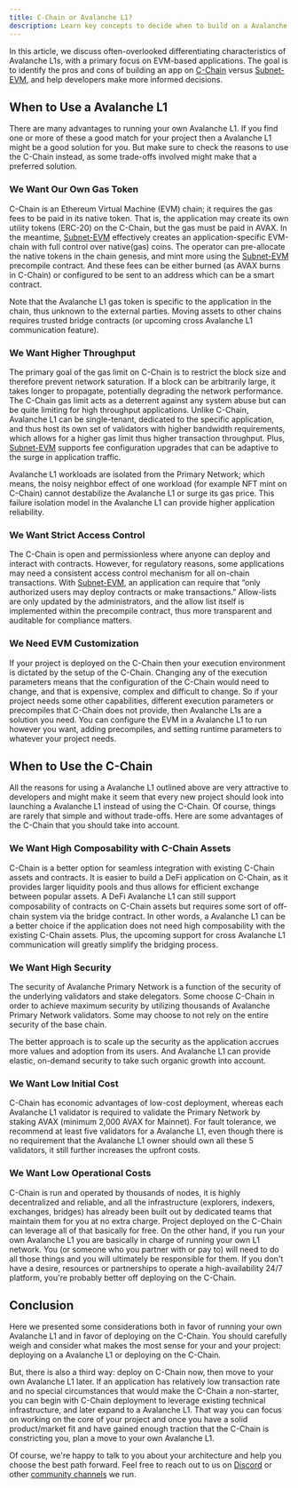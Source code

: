 ```yaml
---
title: C-Chain or Avalanche L1?
description: Learn key concepts to decide when to build on a Avalanche L1 vs. C-Chain.
---
```


In this article, we discuss often-overlooked differentiating characteristics of Avalanche L1s, with a primary focus on EVM-based applications. The goal is to identify the pros and cons of building an app on [C-Chain](/learn/primary-network#c-chain) versus [Subnet-EVM](https://github.com/ava-labs/subnet-evm), and help developers make more informed decisions.

When to Use a Avalanche L1[​](#when-to-use-a-avalanche-l1 "Direct link to heading")
-----------------------------------------------------------------------

There are many advantages to running your own Avalanche L1. If you find one or more of these a good match for your project then a Avalanche L1 might be a good solution for you. But make sure to check the reasons to use the C-Chain instead, as some trade-offs involved might make that a preferred solution.

### We Want Our Own Gas Token[​](#we-want-our-own-gas-token "Direct link to heading")

C-Chain is an Ethereum Virtual Machine (EVM) chain; it requires the gas fees to be paid in its native token. That is, the application may create its own utility tokens (ERC-20) on the C-Chain, but the gas must be paid in AVAX. In the meantime, [Subnet-EVM](https://github.com/ava-labs/subnet-evm) effectively creates an application-specific EVM-chain with full control over native(gas) coins. The operator can pre-allocate the native tokens in the chain genesis, and mint more using the [Subnet-EVM](https://github.com/ava-labs/subnet-evm) precompile contract. And these fees can be either burned (as AVAX burns in C-Chain) or configured to be sent to an address which can be a smart contract.

Note that the Avalanche L1 gas token is specific to the application in the chain, thus unknown to the external parties. Moving assets to other chains requires trusted bridge contracts (or upcoming cross Avalanche L1 communication feature).

### We Want Higher Throughput[​](#we-want-higher-throughput "Direct link to heading")

The primary goal of the gas limit on C-Chain is to restrict the block size and therefore prevent network saturation. If a block can be arbitrarily large, it takes longer to propagate, potentially degrading the network performance. The C-Chain gas limit acts as a deterrent against any system abuse but can be quite limiting for high throughput applications. Unlike C-Chain, Avalanche L1 can be single-tenant, dedicated to the specific application, and thus host its own set of validators with higher bandwidth requirements, which allows for a higher gas limit thus higher transaction throughput. Plus, [Subnet-EVM](https://github.com/ava-labs/subnet-evm) supports fee configuration upgrades that can be adaptive to the surge in application traffic.

Avalanche L1 workloads are isolated from the Primary Network; which means, the noisy neighbor effect of one workload (for example NFT mint on C-Chain) cannot destabilize the Avalanche L1 or surge its gas price. This failure isolation model in the Avalanche L1 can provide higher application reliability.

### We Want Strict Access Control[​](#we-want-strict-access-control "Direct link to heading")

The C-Chain is open and permissionless where anyone can deploy and interact with contracts. However, for regulatory reasons, some applications may need a consistent access control mechanism for all on-chain transactions. With [Subnet-EVM](https://github.com/ava-labs/subnet-evm), an application can require that “only authorized users may deploy contracts or make transactions.” Allow-lists are only updated by the administrators, and the allow list itself is implemented within the precompile contract, thus more transparent and auditable for compliance matters.

### We Need EVM Customization[​](#we-need-evm-customization "Direct link to heading")

If your project is deployed on the C-Chain then your execution environment is dictated by the setup of the C-Chain. Changing any of the execution parameters means that the configuration of the C-Chain would need to change, and that is expensive, complex and difficult to change. So if your project needs some other capabilities, different execution parameters or precompiles that C-Chain does not provide, then Avalanche L1s are a solution you need. You can configure the EVM in a Avalanche L1 to run however you want, adding precompiles, and setting runtime parameters to whatever your project needs.

When to Use the C-Chain[​](#when-to-use-the-c-chain "Direct link to heading")
-----------------------------------------------------------------------------

All the reasons for using a Avalanche L1 outlined above are very attractive to developers and might make it seem that every new project should look into launching a Avalanche L1 instead of using the C-Chain. Of course, things are rarely that simple and without trade-offs. Here are some advantages of the C-Chain that you should take into account.

### We Want High Composability with C-Chain Assets[​](#we-want-high-composability-with-c-chain-assets "Direct link to heading")

C-Chain is a better option for seamless integration with existing C-Chain assets and contracts. It is easier to build a DeFi application on C-Chain, as it provides larger liquidity pools and thus allows for efficient exchange between popular assets. A DeFi Avalanche L1 can still support composability of contracts on C-Chain assets but requires some sort of oﬀ-chain system via the bridge contract. In other words, a Avalanche L1 can be a better choice if the application does not need high composability with the existing C-Chain assets. Plus, the upcoming support for cross Avalanche L1 communication will greatly simplify the bridging process.

### We Want High Security[​](#we-want-high-security "Direct link to heading")

The security of Avalanche Primary Network is a function of the security of the underlying validators and stake delegators. Some choose C-Chain in order to achieve maximum security by utilizing thousands of Avalanche Primary Network validators. Some may choose to not rely on the entire security of the base chain.

The better approach is to scale up the security as the application accrues more values and adoption from its users. And Avalanche L1 can provide elastic, on-demand security to take such organic growth into account.

### We Want Low Initial Cost[​](#we-want-low-initial-cost "Direct link to heading")

C-Chain has economic advantages of low-cost deployment, whereas each Avalanche L1 validator is required to validate the Primary Network by staking AVAX (minimum 2,000 AVAX for Mainnet). For fault tolerance, we recommend at least five validators for a Avalanche L1, even though there is no requirement that the Avalanche L1 owner should own all these 5 validators, it still further increases the upfront costs.

### We Want Low Operational Costs[​](#we-want-low-operational-costs "Direct link to heading")

C-Chain is run and operated by thousands of nodes, it is highly decentralized and reliable, and all the infrastructure (explorers, indexers, exchanges, bridges) has already been built out by dedicated teams that maintain them for you at no extra charge. Project deployed on the C-Chain can leverage all of that basically for free. On the other hand, if you run your own Avalanche L1 you are basically in charge of running your own L1 network. You (or someone who you partner with or pay to) will need to do all those things and you will ultimately be responsible for them. If you don't have a desire, resources or partnerships to operate a high-availability 24/7 platform, you're probably better off deploying on the C-Chain.

Conclusion[​](#conclusion "Direct link to heading")
---------------------------------------------------

Here we presented some considerations both in favor of running your own Avalanche L1 and in favor of deploying on the C-Chain. You should carefully weigh and consider what makes the most sense for your and your project: deploying on a Avalanche L1 or deploying on the C-Chain.

But, there is also a third way: deploy on C-Chain now, then move to your own Avalanche L1 later. If an application has relatively low transaction rate and no special circumstances that would make the C-Chain a non-starter, you can begin with C-Chain deployment to leverage existing technical infrastructure, and later expand to a Avalanche L1. That way you can focus on working on the core of your project and once you have a solid product/market fit and have gained enough traction that the C-Chain is constricting you, plan a move to your own Avalanche L1.

Of course, we're happy to talk to you about your architecture and help you choose the best path forward. Feel free to reach out to us on [Discord](https://chat.avalabs.org/) or other [community channels](https://www.avax.network/community) we run.
